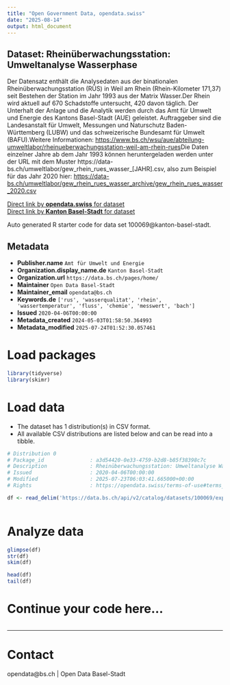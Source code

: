 ```yaml
---
title: "Open Government Data, opendata.swiss"
date: "2025-08-14"
output: html_document
---
```


## Dataset: Rheinüberwachungsstation: Umweltanalyse Wasserphase

Der Datensatz enthält die Analysedaten aus der binationalen Rheinüberwachungsstation (RÜS) in Weil am Rhein (Rhein-Kilometer 171,37) seit Bestehen der Station im Jahr 1993 aus der Matrix Wasser.Der Rhein wird aktuell auf 670 Schadstoffe untersucht, 420 davon täglich. Der Unterhalt der Anlage und die Analytik werden durch das Amt für Umwelt und Energie des Kantons Basel-Stadt (AUE) geleistet. Auftraggeber sind die Landesanstalt für Umwelt, Messungen und Naturschutz Baden-Württemberg (LUBW) und das schweizerische Bundesamt für Umwelt (BAFU).Weitere Informationen: [https://www.bs.ch/wsu/aue/abteilung-umweltlabor/rheinueberwachungsstation-weil-am-rhein-rues](https://www.bs.ch/wsu/aue/abteilung-umweltlabor/rheinueberwachungsstation-weil-am-rhein-rues)Die Daten einzelner Jahre ab dem Jahr 1993 können heruntergeladen werden unter der URL mit dem Muster https://data-bs.ch/umweltlabor/gew_rhein_rues_wasser_[JAHR].csv, also zum Beispiel für das Jahr 2020 hier: [https://data-bs.ch/umweltlabor/gew_rhein_rues_wasser_archive/gew_rhein_rues_wasser_2020.csv](https://data-bs.ch/umweltlabor/gew_rhein_rues_wasser_archive/gew_rhein_rues_wasser_2020.csv)

[Direct link by **opendata.swiss** for dataset](https://opendata.swiss/de/dataset/rheinuberwachungsstation-umweltanalyse-wasserphase1)<br>
[Direct link by **Kanton Basel-Stadt** for dataset](https://data.bs.ch/explore/dataset/100069/)

Auto generated R starter code for data set 100069@kanton-basel-stadt.

## Metadata

- **Publisher.name** `Amt für Umwelt und Energie`
- **Organization.display_name.de** `Kanton Basel-Stadt`
- **Organization.url** `https://data.bs.ch/pages/home/`
- **Maintainer** `Open Data Basel-Stadt`
- **Maintainer_email** `opendata@bs.ch`
- **Keywords.de** `['rus', 'wasserqualitat', 'rhein', 'wassertemperatur', 'fluss', 'chemie', 'messwert', 'bach']`
- **Issued** `2020-04-06T00:00:00`
- **Metadata_created** `2024-05-03T01:58:50.364993`
- **Metadata_modified** `2025-07-24T01:52:30.057461`


# Load packages

```r

library(tidyverse)
library(skimr)

```

# Load data

-   The dataset has 1 distribution(s) in CSV format.
-   All available CSV distributions are listed below and can be read into a tibble.

```r

# Distribution 0
# Package_id               : a3d54420-0e33-4759-b2d8-b85f38398c7c
# Description              : Rheinüberwachungsstation: Umweltanalyse Wasserphase (csv)
# Issued                   : 2020-04-06T00:00:00
# Modified                 : 2025-07-23T06:03:41.665000+00:00
# Rights                   : https://opendata.swiss/terms-of-use#terms_by

df <- read_delim('https://data.bs.ch/api/v2/catalog/datasets/100069/exports/csv?use_labels=true')



```

# Analyze data

```r

glimpse(df)
str(df)
skim(df)

head(df)
tail(df)

```

# Continue your code here...

```r

```

------------------------------------------------------------------------

# Contact

opendata@bs.ch | Open Data Basel-Stadt
